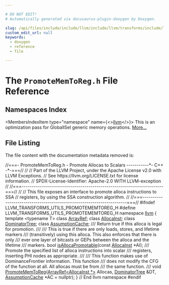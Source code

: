 ```yaml
---

# DO NOT EDIT!
# Automatically generated via docusaurus-plugin-doxygen by Doxygen.

slug: /api/files/include/include/llvm/include/llvm/transforms/include/llvm/transforms/utils/promotememtoreg-h
custom_edit_url: null
keywords:
  - doxygen
  - reference
  - file

---
```





# The `PromoteMemToReg.h` File Reference

<DoxygenPage pluginConfig={pluginConfig}>



## Namespaces Index

<MembersIndex>

<MembersIndexItem
  type="namespace"
  name={<><a href="/docs/api/namespaces/llvm">llvm</a></>}>
This is an optimization pass for GlobalISel generic memory operations. <a href="/docs/api/namespaces/llvm/#details">More...</a>
</MembersIndexItem>

</MembersIndex>


## File Listing

The file content with the documentation metadata removed is:

<ProgramListing>

<Link id="l00001" /><CodeLine lineNumber="1"><span class="doxyHighlightComment">//===- PromoteMemToReg.h - Promote Allocas to Scalars -----------&#42;- C++ -&#42;-===//</span></CodeLine>
<Link id="l00002" /><CodeLine lineNumber="2"><span class="doxyHighlightComment">//</span></CodeLine>
<Link id="l00003" /><CodeLine lineNumber="3"><span class="doxyHighlightComment">// Part of the LLVM Project, under the Apache License v2.0 with LLVM Exceptions.</span></CodeLine>
<Link id="l00004" /><CodeLine lineNumber="4"><span class="doxyHighlightComment">// See https://llvm.org/LICENSE.txt for license information.</span></CodeLine>
<Link id="l00005" /><CodeLine lineNumber="5"><span class="doxyHighlightComment">// SPDX-License-Identifier: Apache-2.0 WITH LLVM-exception</span></CodeLine>
<Link id="l00006" /><CodeLine lineNumber="6"><span class="doxyHighlightComment">//</span></CodeLine>
<Link id="l00007" /><CodeLine lineNumber="7"><span class="doxyHighlightComment">//===----------------------------------------------------------------------===//</span></CodeLine>
<Link id="l00008" /><CodeLine lineNumber="8"><span class="doxyHighlightComment">//</span></CodeLine>
<Link id="l00009" /><CodeLine lineNumber="9"><span class="doxyHighlightComment">// This file exposes an interface to promote alloca instructions to SSA</span></CodeLine>
<Link id="l00010" /><CodeLine lineNumber="10"><span class="doxyHighlightComment">// registers, by using the SSA construction algorithm.</span></CodeLine>
<Link id="l00011" /><CodeLine lineNumber="11"><span class="doxyHighlightComment">//</span></CodeLine>
<Link id="l00012" /><CodeLine lineNumber="12"><span class="doxyHighlightComment">//===----------------------------------------------------------------------===//</span></CodeLine>
<Link id="l00013" /><CodeLine lineNumber="13"></CodeLine>
<Link id="l00014" /><CodeLine lineNumber="14"><span class="doxyHighlightPreprocessor">#ifndef LLVM&#95;TRANSFORMS&#95;UTILS&#95;PROMOTEMEMTOREG&#95;H</span></CodeLine>
<Link id="l00015" /><CodeLine lineNumber="15"><span class="doxyHighlightPreprocessor">#define LLVM&#95;TRANSFORMS&#95;UTILS&#95;PROMOTEMEMTOREG&#95;H</span></CodeLine>
<Link id="l00016" /><CodeLine lineNumber="16"></CodeLine>
<Link id="l00017" /><CodeLine lineNumber="17"><span class="doxyHighlightKeyword">namespace </span><span class="doxyHighlight"><a href="/docs/api/namespaces/llvm">llvm</a> &#123;</span></CodeLine>
<Link id="l00018" /><CodeLine lineNumber="18"></CodeLine>
<Link id="l00019" /><CodeLine lineNumber="19"><span class="doxyHighlightKeyword">template</span><span class="doxyHighlight"> &lt;</span><span class="doxyHighlightKeyword">typename</span><span class="doxyHighlight"> T&gt; </span><span class="doxyHighlightKeyword">class </span><span class="doxyHighlight"><a href="/docs/api/classes/llvm/arrayref">ArrayRef</a>;</span></CodeLine>
<Link id="l00020" /><CodeLine lineNumber="20"><span class="doxyHighlightKeyword">class </span><span class="doxyHighlight"><a href="/docs/api/classes/llvm/allocainst">AllocaInst</a>;</span></CodeLine>
<Link id="l00021" /><CodeLine lineNumber="21"><span class="doxyHighlightKeyword">class </span><span class="doxyHighlight"><a href="/docs/api/classes/llvm/dominatortree">DominatorTree</a>;</span></CodeLine>
<Link id="l00022" /><CodeLine lineNumber="22"><span class="doxyHighlightKeyword">class </span><span class="doxyHighlight"><a href="/docs/api/classes/llvm/assumptioncache">AssumptionCache</a>;</span></CodeLine>
<Link id="l00023" /><CodeLine lineNumber="23"></CodeLine>
<Link id="l00024" /><CodeLine lineNumber="24"><span class="doxyHighlightComment">/// Return true if this alloca is legal for promotion.</span></CodeLine>
<Link id="l00025" /><CodeLine lineNumber="25"><span class="doxyHighlightComment">///</span></CodeLine>
<Link id="l00026" /><CodeLine lineNumber="26"><span class="doxyHighlightComment">/// This is true if there are only loads, stores, and lifetime markers</span></CodeLine>
<Link id="l00027" /><CodeLine lineNumber="27"><span class="doxyHighlightComment">/// (transitively) using this alloca. This also enforces that there is only</span></CodeLine>
<Link id="l00028" /><CodeLine lineNumber="28"><span class="doxyHighlightComment">/// ever one layer of bitcasts or GEPs between the alloca and the lifetime</span></CodeLine>
<Link id="l00029" /><CodeLine lineNumber="29"><span class="doxyHighlightComment">/// markers.</span></CodeLine>
<Link id="l00030" /><CodeLine lineNumber="30"><span class="doxyHighlightKeywordType">bool</span><span class="doxyHighlight"> <a href="/docs/api/namespaces/llvm/#a5023b360abc7a5d1612061fba30003a6">isAllocaPromotable</a>(</span><span class="doxyHighlightKeyword">const</span><span class="doxyHighlight"> <a href="/docs/api/classes/llvm/allocainst">AllocaInst</a> &#42;AI);</span></CodeLine>
<Link id="l00031" /><CodeLine lineNumber="31"></CodeLine>
<Link id="l00032" /><CodeLine lineNumber="32"><span class="doxyHighlightComment">/// Promote the specified list of alloca instructions into scalar</span></CodeLine>
<Link id="l00033" /><CodeLine lineNumber="33"><span class="doxyHighlightComment">/// registers, inserting PHI nodes as appropriate.</span></CodeLine>
<Link id="l00034" /><CodeLine lineNumber="34"><span class="doxyHighlightComment">///</span></CodeLine>
<Link id="l00035" /><CodeLine lineNumber="35"><span class="doxyHighlightComment">/// This function makes use of DominanceFrontier information.  This function</span></CodeLine>
<Link id="l00036" /><CodeLine lineNumber="36"><span class="doxyHighlightComment">/// does not modify the CFG of the function at all.  All allocas must be from</span></CodeLine>
<Link id="l00037" /><CodeLine lineNumber="37"><span class="doxyHighlightComment">/// the same function.</span></CodeLine>
<Link id="l00038" /><CodeLine lineNumber="38"><span class="doxyHighlightComment">///</span></CodeLine>
<Link id="l00039" /><CodeLine lineNumber="39"><span class="doxyHighlightKeywordType">void</span><span class="doxyHighlight"> <a href="/docs/api/namespaces/llvm/#a1a4cac84457299517e69ff9764fed2db">PromoteMemToReg</a>(<a href="/docs/api/classes/llvm/arrayref">ArrayRef&lt;AllocaInst &#42;&gt;</a> Allocas, <a href="/docs/api/classes/llvm/dominatortree">DominatorTree</a> &amp;DT,</span></CodeLine>
<Link id="l00040" /><CodeLine lineNumber="40"><span class="doxyHighlight">                     <a href="/docs/api/classes/llvm/assumptioncache">AssumptionCache</a> &#42;AC = </span><span class="doxyHighlightKeyword">nullptr</span><span class="doxyHighlight">);</span></CodeLine>
<Link id="l00041" /><CodeLine lineNumber="41"></CodeLine>
<Link id="l00042" /><CodeLine lineNumber="42"><span class="doxyHighlight">&#125; </span><span class="doxyHighlightComment">// End llvm namespace</span></CodeLine>
<Link id="l00043" /><CodeLine lineNumber="43"></CodeLine>
<Link id="l00044" /><CodeLine lineNumber="44"><span class="doxyHighlightPreprocessor">#endif</span></CodeLine>

</ProgramListing>


</DoxygenPage>
